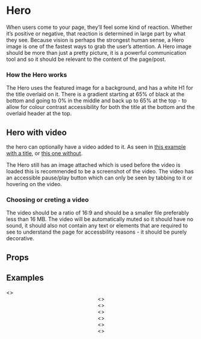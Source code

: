 
<Meta title="2 Pattern Library/1 Structure/Hero " component={Hero} />

# Hero 

When users come to your page, they’ll feel some kind of reaction. Whether it’s positive or negative, that reaction is determined in large part by what they see. Because vision is perhaps the strongest human sense, a Hero image is one of the fastest ways to grab the user’s attention. A Hero image should be more than just a pretty picture, it is a powerful communication tool and so it should be relevant to the content of the page/post.

### How the Hero works
 
The Hero uses the featured image for a background, and has a white H1 for the title overlaid on it. There is a gradient starting at 65% of black at the bottom and going to 0% in the middle and back up to 65% at the top - to allow for colour contrast accessibility for both the title at the bottom and the overlaid header at the top.

## Hero with video

the hero can optionally have a video added to it. As seen in [this example with a title](/?path=/story/2-pattern-library-1-structure-hero--with-moving-image), or [this one without](/?path=/story/2-pattern-library-1-structure-hero--with-moving-image-and-no-title).

The Hero still has an image attached which is used before the video is loaded this is recommended to be a screenshot of the video. The video has an accessible pause/play button which can only be seen by tabbing to it or hovering on the video.

### Choosing or creting a video

The video should be a ratio of 16:9 and should be a smaller file preferably less than 16 MB. The video will be automatically muted so it should have no sound, it should also not contain any text or elements that are required to see to understand the page for accessbility reasons - it should be purely decorative.

## Props 

<Props of={Hero} />

## Examples 

<Preview>
    <Story name="Normal">
        <Hero 
            image1920x1080="https://staging.core-cms.bfi.digital/sites/default/files/styles/responsive/public/1920/1080/1/2020-03/Hero.jpg"
            image192x108="https://staging.core-cms.bfi.digital/sites/default/files/styles/responsive/public/192/108/1/2020-03/Hero.jpg"
            headline="Watch a new film, rediscover your old favourites, and get inspired." 
        />
    </Story>
</Preview>

<Preview>
    <Story name="With Header">
        <>
            <Header navItems={navItems} quickLinks={quickLinksData} overlay={true} />
            <Hero 
                withHeader
                image1920x1080="https://staging.core-cms.bfi.digital/sites/default/files/styles/responsive/public/1920/1080/1/2020-03/Hero.jpg"
                image192x108="https://staging.core-cms.bfi.digital/sites/default/files/styles/responsive/public/192/108/1/2020-03/Hero.jpg"
                headline="Watch a new film, rediscover your old favourites, and get inspired." 
                captionCredit="This is a caption - Tim Apple"
            />
        </>
    </Story>
</Preview>

<Preview>
    <Story name="With Header not overlaid">
        <>
            <Header navItems={navItems} quickLinks={quickLinksData} />
            <Hero 
                image1920x1080="https://staging.core-cms.bfi.digital/sites/default/files/styles/responsive/public/1920/1080/1/2020-03/Hero.jpg"
                image192x108="https://staging.core-cms.bfi.digital/sites/default/files/styles/responsive/public/192/108/1/2020-03/Hero.jpg"
                headline="Watch a new film, rediscover your old favourites, and get inspired." 
            />
        </>
    </Story>
</Preview>

<Preview>
    <Story name="Short Title">
        <>
            <Header navItems={navItems} quickLinks={quickLinksData} overlay={true} />
            <Hero 
                withHeader
                image1920x1080="https://staging.core-cms.bfi.digital/sites/default/files/styles/responsive/public/1920/1080/1/2020-03/Hero.jpg"
                image192x108="https://staging.core-cms.bfi.digital/sites/default/files/styles/responsive/public/192/108/1/2020-03/Hero.jpg"
                headline="Watch a new film" 
            />
        </>
    </Story>
</Preview>



<Preview>
    <Story name="Extra long title">
        <>
            <Header navItems={navItems} quickLinks={quickLinksData} overlay={true} />
            <Hero 
                withHeader
                image1920x1080="https://staging.core-cms.bfi.digital/sites/default/files/styles/responsive/public/1920/1080/1/2020-03/Hero.jpg"
                image192x108="https://staging.core-cms.bfi.digital/sites/default/files/styles/responsive/public/192/108/1/2020-03/Hero.jpg"
                headline="Watch a new film, rediscover your old favourites, and get inspired. Watch a new film, rediscover your old favourites, and get inspired." 
            />
        </>
    </Story>
</Preview>

<Preview>
    <Story name="Without title">
        <>
            <Header navItems={navItems} quickLinks={quickLinksData} overlay={true} />
            <Hero 
                withHeader
                noTitleText
                image1920x1080="https://core-cms.bfi.org.uk/sites/default/files/styles/responsive/public/960/540/1/2020-08/bfi-london-film-festival-2020-artwork.jpg"
                image192x108="https://core-cms.bfi.org.uk/sites/default/files/styles/responsive/public/96/54/1/2020-08/bfi-london-film-festival-2020-artwork.jpg"
                headline="Watch a new film, rediscover your old favourites, and get inspired." 
                captionCredit="This is a caption - Tim Apple"
            />
        </>
    </Story>
</Preview>   

<Preview>
    <Story name="With moving image">
        <>
            <Header navItems={navItems} quickLinks={quickLinksData} overlay={true} />
            <Hero 
                withHeader
                image1920x1080="https://core-cms.bfi.org.uk/sites/default/files/styles/responsive/public/960/540/1/2020-08/bfi-london-film-festival-2020-artwork.jpg"
                image192x108="https://core-cms.bfi.org.uk/sites/default/files/styles/responsive/public/96/54/1/2020-08/bfi-london-film-festival-2020-artwork.jpg"
                headline="Watch a new film, rediscover your old favourites, and get inspired." 
                captionCredit="This is a caption - Tim Apple"
                videoMP4="http://lff.player3.bfi-dev.org.uk/sites/default/files/cinemagraph/The_Rider_cinemagraph_0.mp4"
                videoWEBM="http://lff.player3.bfi-dev.org.uk/sites/default/files/cinemagraph/The_Rider_cinemagraph_Web_0.webm"
            />
        </>
    </Story>
</Preview>  

<Preview>
    <Story name="With moving image and no title">
        <>
            <Header navItems={navItems} quickLinks={quickLinksData} overlay={true} />
            <Hero 
                withHeader
                noTitleText
                image1920x1080="https://core-cms.bfi.org.uk/sites/default/files/styles/responsive/public/960/540/1/2020-08/bfi-london-film-festival-2020-artwork.jpg"
                image192x108="https://core-cms.bfi.org.uk/sites/default/files/styles/responsive/public/96/54/1/2020-08/bfi-london-film-festival-2020-artwork.jpg"
                headline="Watch a new film, rediscover your old favourites, and get inspired." 
                captionCredit="This is a caption - Tim Apple"
                videoMP4="http://lff.player3.bfi-dev.org.uk/sites/default/files/cinemagraph/The_Rider_cinemagraph_0.mp4"
                videoWEBM="http://lff.player3.bfi-dev.org.uk/sites/default/files/cinemagraph/The_Rider_cinemagraph_Web_0.webm"
            />
        </>
    </Story>
</Preview>  

